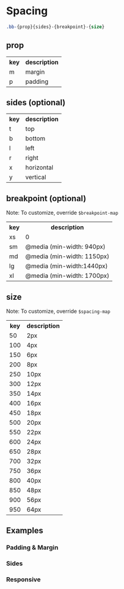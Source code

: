 

<Meta of={SpacingStories} />

# Spacing

```css
.bb-{prop}{sides}-{breakpoint}-{size}
```

## prop

<table>
<tr>
<th>key</th>
<th>description</th>
</tr>
<tr>
<td>m</td>
<td>margin</td>
</tr>
<tr>
<td>p</td>
<td>padding</td>
</tr>
</table>

## sides (optional)

<table>
<tr>
<th>key</th>
<th>description</th>
</tr>
<tr>
<td>t</td>
<td>top</td>
</tr>
<tr>
<td>b</td>
<td>bottom</td>
</tr>
<tr>
<td>l</td>
<td>left</td>
</tr>
<tr>
<td>r</td>
<td>right</td>
</tr>
<tr>
<td>x</td>
<td>horizontal</td>
</tr>
<tr>
<td>y</td>
<td>vertical</td>
</tr>
</table>

## breakpoint  (optional)

Note: To customize, override `$breakpoint-map`
<table>
<tr>
<th>key</th>
<th>description</th>
</tr>
<tr>
<td>xs</td>
<td>0</td>
</tr>
<tr>
<td>sm</td>
<td>@media (min-width: 940px)</td>
</tr>
<tr>
<td>md</td>
<td>@media (min-width: 1150px)</td>
</tr>
<tr>
<td>lg</td>
<td>@media (min-width:1440px)</td>
</tr>
<tr>
<td>xl</td>
<td>@media (min-width: 1700px)</td>
</tr>
</table>

## size

Note: To customize, override `$spacing-map`

<table>
<tr>
<th>key</th>
<th>description</th>
</tr>
<tr>
<td>50</td>
<td>2px</td>
</tr>
<tr>
<td>100</td>
<td>4px</td>
</tr>
<tr>
<td>150</td>
<td>6px</td>
</tr>
<tr>
<td>200</td>
<td>8px</td>
</tr>
<tr>
<td>250</td>
<td>10px</td>
</tr>
<tr>
<td>300</td>
<td>12px</td>
</tr>
<tr>
<td>350</td>
<td>14px</td>
</tr>
<tr>
<td>400</td>
<td>16px</td>
</tr>
<tr>
<td>450</td>
<td>18px</td>
</tr>
<tr>
<td>500</td>
<td>20px</td>
</tr>
<tr>
<td>550</td>
<td>22px</td>
</tr>
<tr>
<td>600</td>
<td>24px</td>
</tr>
<tr>
<td>650</td>
<td>28px</td>
</tr>
<tr>
<td>700</td>
<td>32px</td>
</tr>
<tr>
<td>750</td>
<td>36px</td>
</tr>
<tr>
<td>800</td>
<td>40px</td>
</tr>
<tr>
<td>850</td>
<td>48px</td>
</tr>
<tr>
<td>900</td>
<td>56px</td>
</tr>
<tr>
<td>950</td>
<td>64px</td>
</tr>
</table>

## Examples

### Padding & Margin
<Canvas of={SpacingStories.Padding} />

### Sides
<Canvas of={SpacingStories.Sides} />

### Responsive
<Canvas of={SpacingStories.Responsive} />


